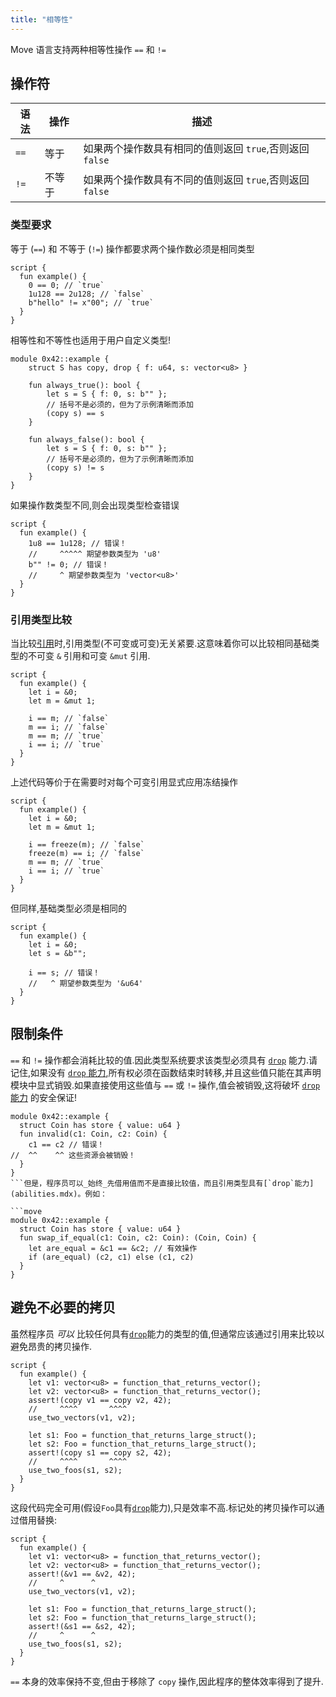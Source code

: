 ```yaml
---
title: "相等性"
---
```


Move 语言支持两种相等性操作 `==` 和 `!=`

## 操作符

| 语法   | 操作  | 描述                                   |
| ---- | --- | ------------------------------------ |
| `==` | 等于  | 如果两个操作数具有相同的值则返回 `true`,否则返回 `false` |
| `!=` | 不等于 | 如果两个操作数具有不同的值则返回 `true`,否则返回 `false` |

### 类型要求

等于 (`==`) 和 不等于 (`!=`) 操作都要求两个操作数必须是相同类型

```move
script {
  fun example() {
    0 == 0; // `true`
    1u128 == 2u128; // `false`
    b"hello" != x"00"; // `true`
  }
}
```

相等性和不等性也适用于用户自定义类型!

```move
module 0x42::example {
    struct S has copy, drop { f: u64, s: vector<u8> }

    fun always_true(): bool {
        let s = S { f: 0, s: b"" };
        // 括号不是必须的，但为了示例清晰而添加
        (copy s) == s
    }

    fun always_false(): bool {
        let s = S { f: 0, s: b"" };
        // 括号不是必须的，但为了示例清晰而添加
        (copy s) != s
    }
}
```

如果操作数类型不同,则会出现类型检查错误

```move
script {
  fun example() {
    1u8 == 1u128; // 错误！
    //     ^^^^^ 期望参数类型为 'u8'
    b"" != 0; // 错误！
    //     ^ 期望参数类型为 'vector<u8>'
  }
}
```

### 引用类型比较

当比较[引用](/zh/build/smart-contracts/book/references)时,引用类型(不可变或可变)无关紧要.这意味着你可以比较相同基础类型的不可变 `&` 引用和可变 `&mut` 引用.

```move
script {
  fun example() {
    let i = &0;
    let m = &mut 1;

    i == m; // `false`
    m == i; // `false`
    m == m; // `true`
    i == i; // `true`
  }
}
```

上述代码等价于在需要时对每个可变引用显式应用冻结操作

```move
script {
  fun example() {
    let i = &0;
    let m = &mut 1;

    i == freeze(m); // `false`
    freeze(m) == i; // `false`
    m == m; // `true`
    i == i; // `true`
  }
}
```

但同样,基础类型必须是相同的

```move
script {
  fun example() {
    let i = &0;
    let s = &b"";

    i == s; // 错误！
    //   ^ 期望参数类型为 '&u64'
  }
}
```

## 限制条件

`==` 和 `!=` 操作都会消耗比较的值.因此类型系统要求该类型必须具有 [`drop`](/zh/build/smart-contracts/book/abilities) 能力.请记住,如果没有 [`drop` 能力](/zh/build/smart-contracts/book/abilities),所有权必须在函数结束时转移,并且这些值只能在其声明模块中显式销毁.如果直接使用这些值与 `==` 或 `!=` 操作,值会被销毁,这将破坏 [`drop` 能力](/zh/build/smart-contracts/book/abilities) 的安全保证!

````move
module 0x42::example {
  struct Coin has store { value: u64 }
  fun invalid(c1: Coin, c2: Coin) {
    c1 == c2 // 错误！
//  ^^    ^^ 这些资源会被销毁！
  }
}
```但是，程序员可以_始终_先借用值而不是直接比较值，而且引用类型具有[`drop`能力](abilities.mdx)。例如：

```move
module 0x42::example {
  struct Coin has store { value: u64 }
  fun swap_if_equal(c1: Coin, c2: Coin): (Coin, Coin) {
    let are_equal = &c1 == &c2; // 有效操作
    if (are_equal) (c2, c1) else (c1, c2)
  }
}
````

## 避免不必要的拷贝

虽然程序员 _可以_ 比较任何具有[`drop`](/zh/build/smart-contracts/book/abilities)能力的类型的值,但通常应该通过引用来比较以避免昂贵的拷贝操作.

```move
script {
  fun example() {
    let v1: vector<u8> = function_that_returns_vector();
    let v2: vector<u8> = function_that_returns_vector();
    assert!(copy v1 == copy v2, 42);
    //     ^^^^       ^^^^
    use_two_vectors(v1, v2);

    let s1: Foo = function_that_returns_large_struct();
    let s2: Foo = function_that_returns_large_struct();
    assert!(copy s1 == copy s2, 42);
    //     ^^^^       ^^^^
    use_two_foos(s1, s2);
  }
}
```

这段代码完全可用(假设`Foo`具有[`drop`](/zh/build/smart-contracts/book/abilities)能力),只是效率不高.标记处的拷贝操作可以通过借用替换:

```move
script {
  fun example() {
    let v1: vector<u8> = function_that_returns_vector();
    let v2: vector<u8> = function_that_returns_vector();
    assert!(&v1 == &v2, 42);
    //     ^      ^
    use_two_vectors(v1, v2);

    let s1: Foo = function_that_returns_large_struct();
    let s2: Foo = function_that_returns_large_struct();
    assert!(&s1 == &s2, 42);
    //     ^      ^
    use_two_foos(s1, s2);
  }
}
```

`==` 本身的效率保持不变,但由于移除了 `copy` 操作,因此程序的整体效率得到了提升.

